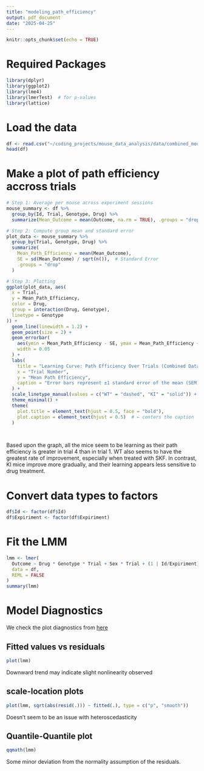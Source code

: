 ```yaml
---
title: "modeling_path_efficiency"
output: pdf_document
date: "2025-04-25"
---
```


```r
knitr::opts_chunk$set(echo = TRUE)
```

# Required Packages

```r
library(dplyr)
library(ggplot2)
library(lme4)
library(lmerTest)  # for p-values
library(lattice)
```

# Load the data

```r
df <- read.csv("~/coding_projects/mouse_data_analysis/data/combined_mouse_data.csv")
head(df)
```

# Make a plot of path efficiency accross trials

```r
# Step 1: Average per mouse across experiment sessions
mouse_summary <- df %>%
  group_by(Id, Trial, Genotype, Drug) %>%
  summarize(Mean_Outcome = mean(Outcome, na.rm = TRUE), .groups = "drop")

# Step 2: Compute group mean and standard error
plot_data <- mouse_summary %>%
  group_by(Trial, Genotype, Drug) %>%
  summarize(
    Mean_Path_Efficiency = mean(Mean_Outcome),
    SE = sd(Mean_Outcome) / sqrt(n()),  # Standard Error
    .groups = "drop"
  )

# Step 3: Plotting
ggplot(plot_data, aes(
  x = Trial,
  y = Mean_Path_Efficiency,
  color = Drug,
  group = interaction(Drug, Genotype),
  linetype = Genotype
)) +
  geom_line(linewidth = 1.2) +
  geom_point(size = 2) + 
  geom_errorbar(
    aes(ymin = Mean_Path_Efficiency - SE, ymax = Mean_Path_Efficiency + SE),
    width = 0.05
  ) +
  labs(
    title = "Learning Curve: Path Efficiency Over Trials (Combined Dataset)",
    x = "Trial Number",
    y = "Mean Path Efficiency",
    caption = "Error bars represent ±1 standard error of the mean (SEM) across mice."
  ) +
  scale_linetype_manual(values = c("WT" = "dashed", "KI" = "solid")) +
  theme_minimal() +
  theme(
    plot.title = element_text(hjust = 0.5, face = "bold"),
    plot.caption = element_text(hjust = 0.5)  # ← centers the caption
  )

  

```

Based upon the graph, all the mice seem to be learning as their path efficiency is greater in trial 4 than in trial 1. WT also seems to have the greatest rate of improvement, especially when treated with SKF. In contrast, KI mice improve more gradually, and their learning appears less sensitive to drug treatment.

# Convert data types to factors

```r
df$Id <- factor(df$Id)
df$Expiriment <- factor(df$Expiriment)
```

# Fit the LMM

```r
lmm <- lmer(
  Outcome ~ Drug * Genotype * Trial + Sex * Trial + (1 | Id/Expiriment),
  data = df,
  REML = FALSE
)
summary(lmm)
```

# Model Diagnostics

We check the plot diagnostics from [here](https://cran.r-project.org/web/packages/lme4/vignettes/lmer.pdf)

## Fitted values vs residuals

```r
plot(lmm)
```
Downward trend may indicate slight nonlinearity observed

## scale-location plots
```r
plot(lmm, sqrt(abs(resid(.))) ~ fitted(.), type = c("p", "smooth"))
```
Doesn't seem to be an issue with heteroscedasticity 


## Quantile-Quantile plot
```r
qqmath(lmm)
```
Some minor deviation from the normality assumption of the residuals. 




